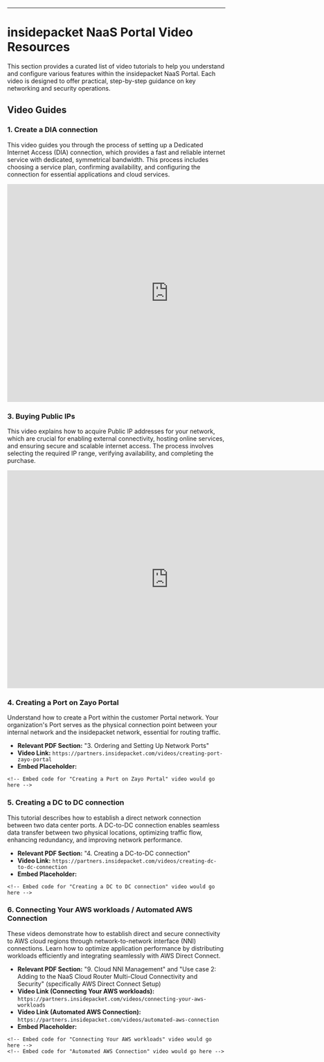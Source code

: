 ---

# insidepacket NaaS Portal Video Resources

This section provides a curated list of video tutorials to help you understand and configure various features within the insidepacket NaaS Portal. Each video is designed to offer practical, step-by-step guidance on key networking and security operations.

## Video Guides

### 1. Create a DIA connection

This video guides you through the process of setting up a Dedicated Internet Access (DIA) connection, which provides a fast and reliable internet service with dedicated, symmetrical bandwidth. This process includes choosing a service plan, confirming availability, and configuring the connection for essential applications and cloud services.

<iframe src="https://veed.io/embed/f47a81b2-ced9-4e14-9d99-98477df08278?watermark=0&color=default&sharing=1&title=1" width="744" height="504" frameborder="0" title="Zayo NaaS Portal - DIA connection" webkitallowfullscreen mozallowfullscreen allowfullscreen />

### 2. Changing a DIA speed

Learn how to adjust the speed of your Dedicated Internet Access (DIA) connection to match your organization's evolving bandwidth requirements. This tutorial covers assessing current usage, selecting a new speed tier, and coordinating the implementation of the change.

<iframe src="https://veed.io/embed/6432467e-5213-4cb2-b146-7d3ab1b29d44?watermark=0&color=default&sharing=1&title=1" width="744" height="504" frameborder="0" title="Zayo NaaS- Changing DIA speed" webkitallowfullscreen mozallowfullscreen allowfullscreen></iframe>

### 3. Buying Public IPs

This video explains how to acquire Public IP addresses for your network, which are crucial for enabling external connectivity, hosting online services, and ensuring secure and scalable internet access. The process involves selecting the required IP range, verifying availability, and completing the purchase.

<iframe src="https://veed.io/embed/b14dbc89-26ee-4a71-8f3d-929e04486fec?watermark=0&color=default&sharing=1&title=1" width="744" height="504" frameborder="0" title="Network as a Service - Buy Public IPs" webkitallowfullscreen mozallowfullscreen allowfullscreen></iframe>

### 4. Creating a Port on Zayo Portal

Understand how to create a Port within the customer Portal network. Your organization's Port serves as the physical connection point between your internal network and the insidepacket network, essential for routing traffic.

- **Relevant PDF Section:** "3. Ordering and Setting Up Network Ports"
- **Video Link:** `https://partners.insidepacket.com/videos/creating-port-zayo-portal`
- **Embed Placeholder:**

```
<!-- Embed code for "Creating a Port on Zayo Portal" video would go here -->

```

### 5. Creating a DC to DC connection

This tutorial describes how to establish a direct network connection between two data center ports. A DC-to-DC connection enables seamless data transfer between two physical locations, optimizing traffic flow, enhancing redundancy, and improving network performance.

- **Relevant PDF Section:** "4. Creating a DC-to-DC connection"
- **Video Link:** `https://partners.insidepacket.com/videos/creating-dc-to-dc-connection`
- **Embed Placeholder:**

```
<!-- Embed code for "Creating a DC to DC connection" video would go here -->

```

### 6. Connecting Your AWS workloads / Automated AWS Connection

These videos demonstrate how to establish direct and secure connectivity to AWS cloud regions through network-to-network interface (NNI) connections. Learn how to optimize application performance by distributing workloads efficiently and integrating seamlessly with AWS Direct Connect.

- **Relevant PDF Section:** "9. Cloud NNI Management" and "Use case 2: Adding to the NaaS Cloud Router Multi-Cloud Connectivity and Security" (specifically AWS Direct Connect Setup)
- **Video Link (Connecting Your AWS workloads):** `https://partners.insidepacket.com/videos/connecting-your-aws-workloads`
- **Video Link (Automated AWS Connection):** `https://partners.insidepacket.com/videos/automated-aws-connection`
- **Embed Placeholder:**

```
<!-- Embed code for "Connecting Your AWS workloads" video would go here -->
<!-- Embed code for "Automated AWS Connection" video would go here -->

```

### 